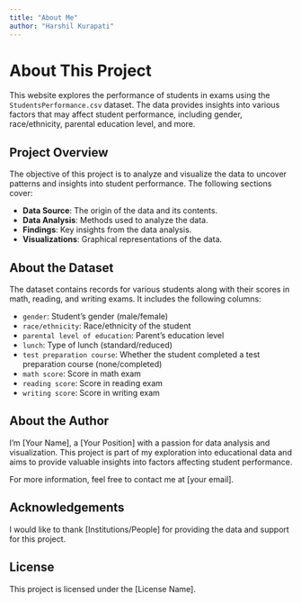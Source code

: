 ```yaml
---
title: "About Me"
author: "Harshil Kurapati"
---
```


# About This Project

This website explores the performance of students in exams using the `StudentsPerformance.csv` dataset. The data provides insights into various factors that may affect student performance, including gender, race/ethnicity, parental education level, and more.

## Project Overview

The objective of this project is to analyze and visualize the data to uncover patterns and insights into student performance. The following sections cover:

- **Data Source**: The origin of the data and its contents.
- **Data Analysis**: Methods used to analyze the data.
- **Findings**: Key insights from the data analysis.
- **Visualizations**: Graphical representations of the data.

## About the Dataset

The dataset contains records for various students along with their scores in math, reading, and writing exams. It includes the following columns:

- `gender`: Student’s gender (male/female)
- `race/ethnicity`: Race/ethnicity of the student
- `parental level of education`: Parent’s education level
- `lunch`: Type of lunch (standard/reduced)
- `test preparation course`: Whether the student completed a test preparation course (none/completed)
- `math score`: Score in math exam
- `reading score`: Score in reading exam
- `writing score`: Score in writing exam

## About the Author

I'm [Your Name], a [Your Position] with a passion for data analysis and visualization. This project is part of my exploration into educational data and aims to provide valuable insights into factors affecting student performance.

For more information, feel free to contact me at [your email].

## Acknowledgements

I would like to thank [Institutions/People] for providing the data and support for this project.

## License

This project is licensed under the [License Name].

